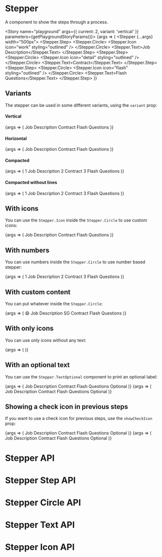
<Meta title="Components/Stepper" component={Stepper} />

# Stepper

A component to show the steps through a process.

<Story name="playground" args={{ current: 2, variant: 'vertical' }} parameters={getPlaygroundStoryParams()}>
	{args => (
		<Stepper {...args} width="500px">
			<Stepper.Step>
				<Stepper.Circle>
					<Stepper.Icon icon="work" styling="outlined" />
				</Stepper.Circle>
				<Stepper.Text>Job Description</Stepper.Text>
			</Stepper.Step>
			<Stepper.Step>
				<Stepper.Circle>
					<Stepper.Icon icon="detail" styling="outlined" />
				</Stepper.Circle>
				<Stepper.Text>Contract</Stepper.Text>
			</Stepper.Step>
			<Stepper.Step>
				<Stepper.Circle>
					<Stepper.Icon icon="flash" styling="outlined" />
				</Stepper.Circle>
				<Stepper.Text>Flash Questions</Stepper.Text>
			</Stepper.Step>
		</Stepper>
	)}
</Story>

## Variants

The stepper can be used in some different variants, using the `variant` prop:

#### Vertical

<Canvas>
	<Story name="vertical" decorators={[StepperDecorator]} parameters={getFixedStoryParams()}>
		{args => (
			<Stepper {...args} variant="vertical">
				<Stepper.Step>
					<Stepper.Circle>
						<Stepper.Icon icon="work" styling="outlined" />
					</Stepper.Circle>
					<Stepper.Text>Job Description</Stepper.Text>
				</Stepper.Step>
				<Stepper.Step>
					<Stepper.Circle>
						<Stepper.Icon icon="detail" styling="outlined" />
					</Stepper.Circle>
					<Stepper.Text>Contract</Stepper.Text>
				</Stepper.Step>
				<Stepper.Step>
					<Stepper.Circle>
						<Stepper.Icon icon="flash" styling="outlined" />
					</Stepper.Circle>
					<Stepper.Text>Flash Questions</Stepper.Text>
				</Stepper.Step>
			</Stepper>
		)}
	</Story>
</Canvas>

#### Horizontal

<Canvas>
	<Story name="horizontal" decorators={[StepperDecorator]} parameters={getFixedStoryParams()}>
		{args => (
			<Stepper {...args} variant="horizontal">
				<Stepper.Step>
					<Stepper.Circle>
						<Stepper.Icon icon="work" styling="outlined" />
					</Stepper.Circle>
					<Stepper.Text>Job Description</Stepper.Text>
				</Stepper.Step>
				<Stepper.Step>
					<Stepper.Circle>
						<Stepper.Icon icon="detail" styling="outlined" />
					</Stepper.Circle>
					<Stepper.Text>Contract</Stepper.Text>
				</Stepper.Step>
				<Stepper.Step>
					<Stepper.Circle>
						<Stepper.Icon icon="flash" styling="outlined" />
					</Stepper.Circle>
					<Stepper.Text>Flash Questions</Stepper.Text>
				</Stepper.Step>
			</Stepper>
		)}
	</Story>
</Canvas>

#### Compacted

<Canvas>
	<Story name="compacted" decorators={[StepperDecorator]} parameters={getFixedStoryParams()}>
		{args => (
			<Stepper {...args} variant="compacted">
				<Stepper.Step>
					<Stepper.Circle>1</Stepper.Circle>
					<Stepper.Text>Job Description</Stepper.Text>
				</Stepper.Step>
				<Stepper.Step>
					<Stepper.Circle>2</Stepper.Circle>
					<Stepper.Text>Contract</Stepper.Text>
				</Stepper.Step>
				<Stepper.Step>
					<Stepper.Circle>3</Stepper.Circle>
					<Stepper.Text>Flash Questions</Stepper.Text>
				</Stepper.Step>
			</Stepper>
		)}
	</Story>
</Canvas>

#### Compacted without lines

<Canvas>
	<Story name="compacted without lines" decorators={[StepperDecorator]} parameters={getFixedStoryParams()}>
		{args => (
			<Stepper {...args} variant="compacted-no-line">
				<Stepper.Step>
					<Stepper.Circle>1</Stepper.Circle>
					<Stepper.Text>Job Description</Stepper.Text>
				</Stepper.Step>
				<Stepper.Step>
					<Stepper.Circle>2</Stepper.Circle>
					<Stepper.Text>Contract</Stepper.Text>
				</Stepper.Step>
				<Stepper.Step>
					<Stepper.Circle>3</Stepper.Circle>
					<Stepper.Text>Flash Questions</Stepper.Text>
				</Stepper.Step>
			</Stepper>
		)}
	</Story>
</Canvas>

## With icons

You can use the `Stepper.Icon` inside the `Stepper.Circle` to use custom icons:

<Canvas>
	<Story name="with icons" decorators={[StepperDecorator]} parameters={getFixedStoryParams()}>
		{args => (
			<Stepper {...args}>
				<Stepper.Step>
					<Stepper.Circle>
						<Stepper.Icon icon="work" styling="outlined" />
					</Stepper.Circle>
					<Stepper.Text>Job Description</Stepper.Text>
				</Stepper.Step>
				<Stepper.Step>
					<Stepper.Circle>
						<Stepper.Icon icon="detail" styling="outlined" />
					</Stepper.Circle>
					<Stepper.Text>Contract</Stepper.Text>
				</Stepper.Step>
				<Stepper.Step>
					<Stepper.Circle>
						<Stepper.Icon icon="flash" styling="outlined" />
					</Stepper.Circle>
					<Stepper.Text>Flash Questions</Stepper.Text>
				</Stepper.Step>
			</Stepper>
		)}
	</Story>
</Canvas>

## With numbers

You can use numbers inside the `Stepper.Circle` to use number based stepper:

<Canvas>
	<Story name="with numbers" decorators={[StepperDecorator]} parameters={getFixedStoryParams()}>
		{args => (
			<Stepper {...args}>
				<Stepper.Step>
					<Stepper.Circle>1</Stepper.Circle>
					<Stepper.Text>Job Description</Stepper.Text>
				</Stepper.Step>
				<Stepper.Step>
					<Stepper.Circle>2</Stepper.Circle>
					<Stepper.Text>Contract</Stepper.Text>
				</Stepper.Step>
				<Stepper.Step>
					<Stepper.Circle>3</Stepper.Circle>
					<Stepper.Text>Flash Questions</Stepper.Text>
				</Stepper.Step>
			</Stepper>
		)}
	</Story>
</Canvas>

## With custom content

You can put whatever inside the `Stepper.Circle`:

<Canvas>
	<Story name="with custom content" decorators={[StepperDecorator]} parameters={getFixedStoryParams()}>
		{args => (
			<Stepper {...args}>
				<Stepper.Step>
					<Stepper.Circle>
						<Content aspectSize="s">😄</Content>
					</Stepper.Circle>
					<Stepper.Text>Job Description</Stepper.Text>
				</Stepper.Step>
				<Stepper.Step>
					<Stepper.Circle>
						<Content aspectSize="xs">SG</Content>
					</Stepper.Circle>
					<Stepper.Text>Contract</Stepper.Text>
				</Stepper.Step>
				<Stepper.Step>
					<Stepper.Circle>
						<Stepper.Icon icon="flash" styling="outlined" />
					</Stepper.Circle>
					<Stepper.Text>Flash Questions</Stepper.Text>
				</Stepper.Step>
			</Stepper>
		)}
	</Story>
</Canvas>

## With only icons

You can use only icons without any text:

<Canvas>
	<Story name="only icons" decorators={[StepperDecorator]} parameters={getFixedStoryParams()}>
		{args => (
			<Stepper {...args}>
				<Stepper.Step>
					<Stepper.Circle>
						<Stepper.Icon icon="work" styling="outlined" />
					</Stepper.Circle>
				</Stepper.Step>
				<Stepper.Step>
					<Stepper.Circle>
						<Stepper.Icon icon="detail" styling="outlined" />
					</Stepper.Circle>
				</Stepper.Step>
				<Stepper.Step>
					<Stepper.Circle>
						<Stepper.Icon icon="flash" styling="outlined" />
					</Stepper.Circle>
				</Stepper.Step>
			</Stepper>
		)}
	</Story>
</Canvas>

## With an optional text

You can use the `Stepper.TextOptional` component to print an optional label:

<Canvas>
	<Story name="with optional text vertical" decorators={[StepperDecorator]} parameters={getFixedStoryParams()}>
		{args => (
			<Stepper {...args}>
				<Stepper.Step>
					<Stepper.Circle>
						<Stepper.Icon icon="work" styling="outlined" />
					</Stepper.Circle>
					<Stepper.Text>Job Description</Stepper.Text>
				</Stepper.Step>
				<Stepper.Step>
					<Stepper.Circle>
						<Stepper.Icon icon="detail" styling="outlined" />
					</Stepper.Circle>
					<Stepper.Text>Contract</Stepper.Text>
				</Stepper.Step>
				<Stepper.Step>
					<Stepper.Circle>
						<Stepper.Icon icon="flash" styling="outlined" />
					</Stepper.Circle>
					<Box flexDirection="column">
						<Stepper.Text>Flash Questions</Stepper.Text>
						<Stepper.TextOptional>Optional</Stepper.TextOptional>
					</Box>
				</Stepper.Step>
			</Stepper>
		)}
	</Story>
</Canvas>

<Canvas>
	<Story name="with optional text horizontal" decorators={[StepperDecorator]} parameters={getFixedStoryParams()}>
		{args => (
			<Stepper {...args} variant="horizontal">
				<Stepper.Step>
					<Stepper.Circle>
						<Stepper.Icon icon="work" styling="outlined" />
					</Stepper.Circle>
					<Stepper.Text>Job Description</Stepper.Text>
				</Stepper.Step>
				<Stepper.Step>
					<Stepper.Circle>
						<Stepper.Icon icon="detail" styling="outlined" />
					</Stepper.Circle>
					<Stepper.Text>Contract</Stepper.Text>
				</Stepper.Step>
				<Stepper.Step>
					<Stepper.Circle>
						<Stepper.Icon icon="flash" styling="outlined" />
					</Stepper.Circle>
					<Box flexDirection="column">
						<Stepper.Text>Flash Questions</Stepper.Text>
						<Stepper.TextOptional>Optional</Stepper.TextOptional>
					</Box>
				</Stepper.Step>
			</Stepper>
		)}
	</Story>
</Canvas>

## Showing a check icon in previous steps

If you want to use a check icon for previous steps, use the `showCheckIcon` prop:

<Canvas>
	<Story name="with check icon vertical" decorators={[StepperDecorator]} parameters={getFixedStoryParams()}>
		{args => (
			<Stepper {...args} showCheckIcon>
				<Stepper.Step>
					<Stepper.Circle>
						<Stepper.Icon icon="work" styling="outlined" />
					</Stepper.Circle>
					<Stepper.Text>Job Description</Stepper.Text>
				</Stepper.Step>
				<Stepper.Step>
					<Stepper.Circle>
						<Stepper.Icon icon="detail" styling="outlined" />
					</Stepper.Circle>
					<Stepper.Text>Contract</Stepper.Text>
				</Stepper.Step>
				<Stepper.Step>
					<Stepper.Circle>
						<Stepper.Icon icon="flash" styling="outlined" />
					</Stepper.Circle>
					<Box flexDirection="column">
						<Stepper.Text>Flash Questions</Stepper.Text>
						<Stepper.TextOptional>Optional</Stepper.TextOptional>
					</Box>
				</Stepper.Step>
			</Stepper>
		)}
	</Story>
</Canvas>

<Canvas>
	<Story name="with check icon horizontal" decorators={[StepperDecorator]} parameters={getFixedStoryParams()}>
		{args => (
			<Stepper {...args} showCheckIcon variant="horizontal">
				<Stepper.Step>
					<Stepper.Circle>
						<Stepper.Icon icon="work" styling="outlined" />
					</Stepper.Circle>
					<Stepper.Text>Job Description</Stepper.Text>
				</Stepper.Step>
				<Stepper.Step>
					<Stepper.Circle>
						<Stepper.Icon icon="detail" styling="outlined" />
					</Stepper.Circle>
					<Stepper.Text>Contract</Stepper.Text>
				</Stepper.Step>
				<Stepper.Step>
					<Stepper.Circle>
						<Stepper.Icon icon="flash" styling="outlined" />
					</Stepper.Circle>
					<Box flexDirection="column">
						<Stepper.Text>Flash Questions</Stepper.Text>
						<Stepper.TextOptional>Optional</Stepper.TextOptional>
					</Box>
				</Stepper.Step>
			</Stepper>
		)}
	</Story>
</Canvas>

# Stepper API

<ArgsTable of={Stepper} />

# Stepper Step API

<ArgsTable of={Stepper.Step} />

# Stepper Circle API

<ArgsTable of={Stepper.Circle} />

# Stepper Text API

<ArgsTable of={Stepper.Text} />

# Stepper Icon API

<ArgsTable of={Stepper.Icon} />
